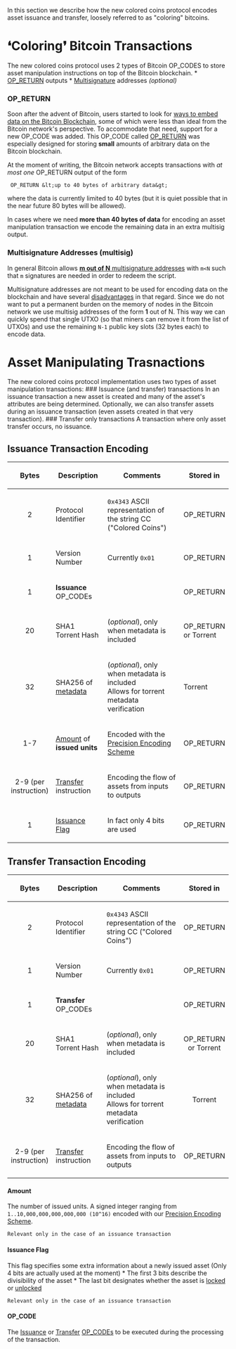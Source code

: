 In this section we describe how the new colored coins protocol encodes asset issuance and transfer, loosely referred to as &quot;coloring&quot; bitcoins.

= ❛Coloring❜ Bitcoin Transactions =

The new colored coins protocol uses 2 types of Bitcoin OP_CODES to store asset manipulation instructions on top of the Bitcoin blockchain. * [[#op_return|OP_RETURN]] outputs * [[#multisignature-addresses-multisig|Multisignature]] addresses ''(optional)''

=== OP_RETURN ===

Soon after the advent of Bitcoin, users started to look for [[Data%20Storage%20Methods|ways to embed data on the Bitcoin Blockchain]], some of which were less than ideal from the Bitcoin network's perspective. To accommodate that need, support for a new OP_CODE was added. This OP_CODE called [http://bitzuma.com/posts/op-return-and-the-future-of-bitcoin/ OP_RETURN] was especially designed for storing '''small''' amounts of arbitrary data on the Bitcoin blockchain.

At the moment of writing, the Bitcoin network accepts transactions with ''at most one'' OP_RETURN output of the form

<pre> OP_RETURN &lt;up to 40 bytes of arbitrary data&gt;</pre>
where the data is currently limited to 40 bytes (but it is quiet possible that in the near future 80 bytes will be allowed).

In cases where we need '''more than 40 bytes of data''' for encoding an asset manipulation transaction we encode the remaining data in an extra multisig output.

=== Multisignature Addresses (multisig) ===

In general Bitcoin allows [http://bitcoin.stackexchange.com/questions/3718/what-are-multi-signature-transactions '''m out of N''' multisignature addresses] with <code>m&lt;N</code> such that <code>m</code> signatures are needed in order to redeem the script.

Multisignature addresses are not meant to be used for encoding data on the blockchain and have several [[Data%20Storage%20Methods#1-of-n-multisig-address|disadvantages]] in that regard. Since we do not want to put a permanent burden on the memory of nodes in the Bitcoin network we use multisig addresses of the form '''1''' out of N. This way we can quickly spend that single UTXO (so that miners can remove it from the list of UTXOs) and use the remaining <code>N-1</code> public key slots (32 bytes each) to encode data.

= Asset Manipulating Trasnactions =

The new colored coins protocol implementation uses two types of asset manipulation transactions: ### Issuance (and transfer) transactions In an issuance transaction a new asset is created and many of the asset's attributes are being determined. Optionally, we can also transfer assets during an issuance transaction (even assets created in that very transaction). ### Transfer only transactions A transaction where only asset transfer occurs, no issuance.

== Issuance Transaction Encoding ==

{|
!align="center"|Bytes
!Description
!Comments
!Stored in
|-
|align="center"|2
|Protocol Identifier
|<code>0x4343</code> ASCII representation of the string CC (&quot;Colored Coins&quot;)
|OP_RETURN
|-
|align="center"|1
|Version Number
|Currently <code>0x01</code>
|OP_RETURN
|-
|align="center"|1
|'''Issuance''' OP_CODEs
|
|OP_RETURN
|-
|align="center"|20
|SHA1 Torrent Hash
|(''optional''), only when metadata is included
|OP_RETURN<br/> or Torrent
|-
|align="center"|32
|SHA256 of [[Metadata|metadata]]
|(''optional''), only when metadata is included<br/>Allows for torrent metadata verification
|Torrent
|-
|align="center"|1-7
|[[#amount|Amount]] of '''issued units'''
|Encoded with the [[Encoding%20Scheme|Precision Encoding Scheme]]
|OP_RETURN
|-
|align="center"|2-9 (per<br/>instruction)
|[[Transfers|Transfer]] instruction
|Encoding the flow of assets from inputs to outputs
|OP_RETURN
|-
|align="center"|1
|[[#issuance-flag|Issuance Flag]]
|In fact only 4 bits are used
|OP_RETURN
|}

== Transfer Transaction Encoding ==

{|
!align="center"|Bytes
!Description
!Comments
!align="center"|Stored in
|-
|align="center"|2
|Protocol Identifier
|<code>0x4343</code> ASCII representation of the string CC (&quot;Colored Coins&quot;)
|align="center"|OP_RETURN
|-
|align="center"|1
|Version Number
|Currently <code>0x01</code>
|align="center"|OP_RETURN
|-
|align="center"|1
|'''Transfer''' OP_CODEs
|
|align="center"|OP_RETURN
|-
|align="center"|20
|SHA1 Torrent Hash
|(''optional''), only when metadata is included
|align="center"|OP_RETURN<br/> or Torrent
|-
|align="center"|32
|SHA256 of [[Metadata|metadata]]
|(''optional''), only when metadata is included<br/>Allows for torrent metadata verification
|align="center"|Torrent
|-
|align="center"|2-9 (per<br/>instruction)
|[[Transfers|Transfer]] instruction
|Encoding the flow of assets from inputs to outputs
|align="center"|OP_RETURN
|}

==== Amount ====

The number of issued units. A signed integer ranging from <code>1..10,000,000,000,000,000 (10^16)</code> encoded with our [[#Encoding%20Scheme|Precision Encoding Scheme]].

<code>Relevant only in the case of an issuance transaction</code>

==== Issuance Flag ====

This flag specifies some extra information about a newly issued asset (Only 4 bits are actually used at the moment) * The first 3 bits describe the divisibility of the asset * The last bit designates whether the asset is [[Benefits#locked-assets|locked]] or [[Benefits#unlocked-assets|unlocked]]

<code>Relevant only in the case of an issuance transaction</code>

==== OP_CODE ====

The [[#issuance_op_return|Issuance]] or [[#transfer_op_return|Transfer]] [[OP_CODEs|OP_CODE]]s to be executed during the processing of the transaction.

